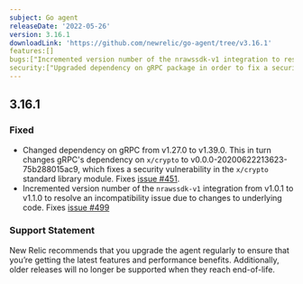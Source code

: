 ```yaml
---
subject: Go agent
releaseDate: '2022-05-26'
version: 3.16.1
downloadLink: 'https://github.com/newrelic/go-agent/tree/v3.16.1'
features:[]
bugs:["Incremented version number of the nrawssdk-v1 integration to resolve an incompatibility issue"]
security:["Upgraded dependency on gRPC package in order to fix a security vulnerability"]
---
```

## 3.16.1
### Fixed
* Changed dependency on gRPC from v1.27.0 to v1.39.0. This in turn changes gRPC's dependency on `x/crypto` to v0.0.0-20200622213623-75b288015ac9, which fixes a security vulnerability in the `x/crypto` standard library module. Fixes [issue #451](https://github.com/newrelic/go-agent/issues/451).
* Incremented version number of the `nrawssdk-v1` integration from v1.0.1 to v1.1.0 to resolve an incompatibility issue due to changes to underlying code. Fixes [issue #499](https://github.com/newrelic/go-agent/issues/499)

### Support Statement
New Relic recommends that you upgrade the agent regularly to ensure that you’re getting the latest features and performance benefits. Additionally, older releases will no longer be supported when they reach end-of-life.

